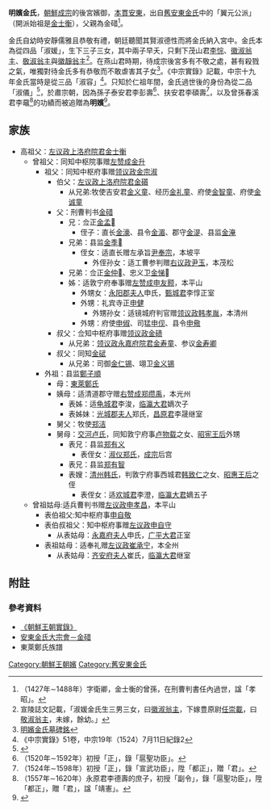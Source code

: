 '''明嬪金氏'''，[[朝鮮成宗|朝鮮成宗]]的後宮嬪御，[[本貫|本貫]][[安東金氏|安東]]，出自[[舊安東金氏|舊安東金氏]]中的「翼元公派」（開派始祖是[[金士衡|金士衡]]），父親為金碏<ref>（1427年∼1488年）字衛卿，金士衡的曾孫，在刑曹判書任內過世，諡「孝昭」。</ref>。

金氏自幼時安靜儒雅且恭敬有禮，朝廷聽聞其賢淑德性而將金氏納入宮中。金氏本為從四品「淑媛」，生下三子三女，其中兩子早夭，只剩下茂山君[[李悰|李悰]]、[[徽淑翁主|徽淑翁主]]、[[敬淑翁主|敬淑翁主]]與[[徽靜翁主|徽靜翁主]]<ref>宣陵誌文記載，「淑媛金氏生三男三女，曰[[徽淑翁主|徽淑翁主]]，下嫁豊原尉[[任崇載|任崇載]]，曰[[敬淑翁主|敬淑翁主]]，未嫁，餘幼。」</ref>。在燕山君時期，待成宗後宮多有不敬之處，甚有殺戮之氣，唯獨對待金氏多有恭敬而不敢虐害其子女<ref>[http://blog.naver.com/PostView.nhn?blogId=roaltlf&logNo=220718597775 明嬪金氏墓碑銘]</ref>。《中宗實錄》記載，中宗十九年金氏當時是從三品「淑容」<ref>《中宗實錄》51卷，中宗19年（1524）7月11日紀錄2</ref>。只知於仁祖年間，金氏過世後的身份為從二品「淑儀」<ref>{{Cite web |url=http://147.46.103.182/OIS/GAE/VIEWER.jsp?searchfile=GK14005_00IC0001_098a.jpg&setid=598773&pos=0 |title=康熙十九年庚申十月二十一日璿源錄校正廳儀軌 |accessdate=2018-01-16 |archive-date=2018-01-16 |archive-url=https://web.archive.org/web/20180116141219/http://147.46.103.182/OIS/GAE/VIEWER.jsp?searchfile=GK14005_00IC0001_098a.jpg&setid=598773&pos=0 |dead-url=no }}</ref>，於肅宗朝，因為孫子泰安君李彭壽<ref>（1520年∼1592年）初授「正」，錄「扈聖功臣」。</ref>、扶安君李碩壽<ref>（1524年∼1598年）初授「正」，錄「宣武功臣」，陞「都正」，贈「君」。</ref>，以及曾孫春溪君李黿<ref>（1557年∼1620年）永原君李德壽的庶子，初授「副令」，錄「扈聖功臣」，陞「都正」，贈「君」，諡「靖憲」。</ref>的功績而被追贈為'''明嬪'''<ref>{{Cite web |url=http://sjw.history.go.kr/id/SJW-K36070180-01000 |title=存档副本 |accessdate=2018-01-16 |archive-date=2018-01-16 |archive-url=https://web.archive.org/web/20180116140028/http://sjw.history.go.kr/id/SJW-K36070180-01000 |dead-url=no }}</ref>。　

==家族==
*高祖父：[[左议政|左议政]][[上洛府院君|上洛府院君]][[金士衡|金士衡]]
**曾祖父：同知中枢院事赠[[左赞成|左赞成]][[金升|金升]]
***祖父：同知中枢府事赠[[领议政|领议政]][[金宗淑|金宗淑]]
****伯父：[[左议政|左议政]][[上洛府院君|上洛府院君]][[金礩|金礩]]
*****从兄弟:牧使吉安君[[金义童|金义童]]、经历[[金礼童|金礼童]]、府使[[金智童|金智童]]、府使[[金诚童|金诚童]]
****父：刑曹判书[[金碏|金碏]]
*****兄：佥正[[金孟|金孟]]
******侄子：直长[[金濠|金濠]]、县令[[金湄|金湄]]、郡守[[金湜|金湜]]、县监[[金淹|金淹]]
*****兄弟：县监[[金季|金季]]
******侄女：适直长赠左承旨[[尹奉宗|尹奉宗]]，本坡平
*******外侄孙女：适工曹参判赠[[右议政|右议政]][[尹玉|尹玉]]，本茂松
*****兄弟：佥正[[金仲|金仲]]、忠义卫[[金悌|金悌]]
*****姊：适敦宁府奉事赠[[左赞成|左赞成]][[申友颢|申友颢]]，本平山
******外甥女：[[永阳郡夫人|永阳郡夫人]]申氏，[[甄城君|甄城君]]李惇正室
******外甥：礼宾寺正[[申健|申健]]
*******外甥孙女：适镜城府判官赠[[领议政|领议政]][[韩孝胤|韩孝胤]]，本清州
******外甥：府使[[申俶|申俶]]、司猛[[申伣|申伣]]、县令[[申儆|申儆]]
****叔父：佥知中枢府事赠[[领议政|领议政]][[金碛|金碛]]
*****从兄弟：[[领议政|领议政]][[永嘉府院君|永嘉府院君]][[金寿童|金寿童]]、参议[[金寿卿|金寿卿]]
****叔父：同知[[金碔|金碔]]
*****从兄弟：司御[[金仁锡|金仁锡]]、翊卫[[金义锡|金义锡]]
***外祖：县监[[鄭子順|鄭子順]]
****母：[[東萊鄭氏|東萊鄭氏]]
****姨母：适清道郡守赠[[右赞成|右赞成]][[郑缵禹|郑缵禹]]，本光州
*****表姊：适[[龟城君|龟城君]]李浚，[[临瀛大君|临瀛大君]]嫡次子
*****表姊妹：[[光城郡夫人|光城郡夫人]]郑氏，[[昌原君|昌原君]]李晟继室
****舅父：牧使[[郑洁|郑洁]]
****舅母：[[交河卢氏|交河卢氏]]，同知敦宁府事[[卢物载|卢物载]]之女、[[昭宪王后|昭宪王后]]外甥
*****表兄：县监[[郑有义|郑有义]]
******表侄女：[[淑仪郑氏|淑仪郑氏]]，[[成宗|成宗]]后宫
*****表兄：县监[[郑有智|郑有智]]
*****表嫂：[[清州韩氏|清州韩氏]]，判敦宁府事西城君[[韩致仁|韩致仁]]之女、[[昭惠王后|昭惠王后]]之侄
******表侄女：适[[欢城君|欢城君]]李澄，[[临瀛大君|临瀛大君]]嫡五子
**曾祖姑母:适兵曹判书赠[[左议政|左议政]][[申孝昌|申孝昌]]，本平山
***表伯祖父:知中枢府事[[申自敬|申自敬]]
***表伯叔祖父：知中枢府事赠[[左议政|左议政]][[申自守|申自守]]
****从表姑母：[[永嘉府夫人|永嘉府夫人]]申氏，[[广平大君|广平大君]]正室
***表祖姑母：适奉礼赠[[左议政|左议政]][[崔承宁|崔承宁]]，本全州
****从表姑母：[[齐安府夫人|齐安府夫人]]崔氏，[[临瀛大君|临瀛大君]]继室

== 附註 ==
{{reflist}}

===參考資料=== 
*[http://sillok.history.go.kr/main/main.jsp 《朝鮮王朝實錄》] {{Wayback|url=http://sillok.history.go.kr/main/main.jsp |date=20150905161523 }} 
*[https://web.archive.org/web/20160305021754/http://andongkimc.kr/kimjak.htm 安東金氏大宗會－金碏]
*東萊鄭氏族譜

[[Category:朝鮮王朝嬪|Category:朝鮮王朝嬪]]
[[Category:舊安東金氏|Category:舊安東金氏]]